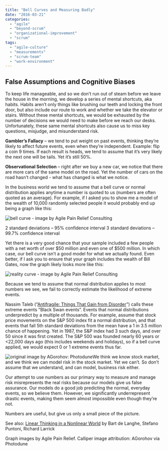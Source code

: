 ```yaml
---
title: "Bell Curves and Measuring Badly"
date: "2016-03-21"
categories: 
  - "agile"
  - "beyond-scrum"
  - "organizational-improvement"
  - "scrum"
tags: 
  - "agile-culture"
  - "measurements"
  - "scrum-team"
  - "work-environment"
---
```


## False Assumptions and Cognitive Biases

To keep life manageable, and so we don’t run out of steam before we leave the house in the morning, we develop a series of mental shortcuts, aka habits. Habits aren’t only things like brushing our teeth and locking the front door, but also include our route to work and whether we take the elevator or stairs. Without these mental shortcuts, we would be exhausted by the number of decisions we would need to make before we reach our desks. Unfortunately, these same mental shortcuts also cause us to miss key questions, misjudge, and misunderstand risk.

**Gambler’s Fallacy** – we tend to put weight on past events, thinking they’re likely to affect future events, even when they’re independent. Example: flip a coin 9 times. If each result is heads, we tend to assume that it’s very likely the next one will be tails. Yet it’s still 50%.

**Observational Selection** – right after we buy a new car, we notice that there are more cars of the same model on the road. Yet the number of cars on the road hasn’t changed - what has changed is what we notice.

In the business world we tend to assume that a bell curve or normal distribution applies anytime a number is quoted to us (numbers are often quoted as an average). For example, if I asked you to show me a model of the wealth of 10,000 randomly selected people it would probably end up being a graph like this:

![bell curve - image by Agile Pain Relief Consulting](src/content/blog/bell-curves-and-measuring-badly/images/bell-curve.jpg)

2 standard deviations – 95% confidence interval 3 standard deviations – 99.7% confidence interval

Yet there is a very good chance that your sample included a few people with a net worth of over $50 million and even one of $500 million. In which case, our bell curve isn’t a good model for what we actually found. Even better, if I ask you to ensure that your graph includes the wealth of Bill Gates, now the graph likely looks more like this:

![reality curve - image by Agile Pain Relief Consulting](src/content/blog/bell-curves-and-measuring-badly/images/reality-curve-e1575395920757.jpg)

Because we tend to assume that normal distribution applies to most numbers we see, we fail to correctly estimate the likelihood of extreme events.

Nassim Taleb (“[Antifragile: Things That Gain from Disorder](external:https://www.amazon.ca/gp/product/B0083DJWGO/&tag=notesfromatoo-20)”) calls these extreme events “Black Swan events”. Events that normal distributions underpredict by a multiple of thousands. For example, assume that stock price movements on the S&P 500 index fit a normal distribution, and that events that fall 5th standard deviations from the mean have a 1 in 3.5 million chance of happening. Yet in 1987, the S&P index had 3 such days, and over 50 since it was first created. The S&P 500 was founded nearly 60 years or <22,000 days ago (this includes weekends and holidays), so if a bell curve applied, we would expect 0 or 1 extreme events thus far.

![original image by AGorohov: Photodune](src/content/blog/bell-curves-and-measuring-badly/images/photodune-1447482-measures-xs.jpg)We think we know stock market, and we think we can model risk in the stock market. Yet we can’t. So don’t assume that we understand, and can model, business risk either.

Our attempt to use numbers as our primary way to measure and manage risk misrepresents the real risks because our models give us false assurance. Our models do a good job predicting the normal, everyday events, so we believe them. However, we significantly underrepresent drastic events, making them seem almost impossible even though they’re not.

Numbers are useful, but give us only a small piece of the picture.

See also: [Linear Thinking in a Nonlinear World](external:https://hbr.org/2017/05/linear-thinking-in-a-nonlinear-world) by Bart de Langhe, Stefano Puntoni, Richard Larrick

Graph images by Agile Pain Relief. Calliper image attribution: AGorohov via Photodune
